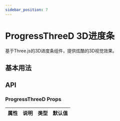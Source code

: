 ```yaml
---
sidebar_position: 7
---
```


# ProgressThreeD 3D进度条

基于Three.js的3D进度条组件，提供炫酷的3D视觉效果。

## 基本用法


## API

### ProgressThreeD Props

| 属性 | 说明 | 类型 | 默认值 |
| --- | --- | --- | --- |
